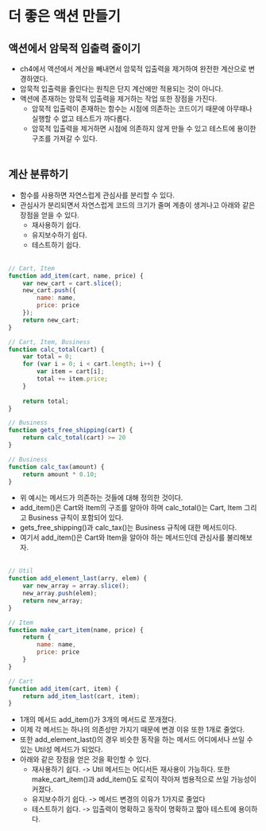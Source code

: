 # 더 좋은 액션 만들기

## 액션에서 암묵적 입출력 줄이기
- ch4에서 액션에서 계산을 빼내면서 암묵적 입출력을 제거하여 완전한 계산으로 변경하였다.
- 암묵적 입출력을 줄인다는 원칙은 단지 계산에만 적용되는 것이 아니다.
- 액션에 존재하는 암묵적 입출력을 제거하는 작업 또한 장점을 가진다.
  - 암묵적 입출력이 존재하는 함수는 시점에 의존하는 코드이기 때문에 아무때나 실행할 수 없고 테스트가 까다롭다.
  - 암묵적 입출력을 제거하면 시점에 의존하지 않게 만들 수 있고 테스트에 용이한 구조를 가져갈 수 있다.
<br></br>

## 계산 분류하기
- 함수를 사용하면 자연스럽게 관심사를 분리할 수 있다.
- 관심사가 분리되면서 자연스럽게 코드의 크기가 줄며 계층이 생겨나고 아래와 같은 장점을 얻을 수 있다.
  - 재사용하기 쉽다.
  - 유지보수하기 쉽다.
  - 테스트하기 쉽다.
<br></br>

```js
// Cart, Item
function add_item(cart, name, price) {
    var new_cart = cart.slice();
    new_cart.push({
        name: name,
        price: price
    });
    return new_cart;
}

// Cart, Item, Business
function calc_total(cart) {
    var total = 0;
    for (var i = 0; i < cart.length; i++) {
        var item = cart[i];
        total += item.price;
    }
    
    return total;
}

// Business
function gets_free_shipping(cart) {
    return calc_total(cart) >= 20
}

// Business
function calc_tax(amount) {
    return amount * 0.10;
}
```
- 위 예시는 메서드가 의존하는 것들에 대해 정의한 것이다.
- add_item()은 Cart와 Item의 구조를 알아야 하며 calc_total()는 Cart, Item 그리고 Business 규칙이 포함되어 있다.
- gets_free_shipping()과 calc_tax()는 Business 규칙에 대한 메서드이다.
- 여기서 add_item()은 Cart와 Item을 알아야 하는 메서드인데 관심사를 불리해보자.
<br></br>

```js
// Util
function add_element_last(arry, elem) {
    var new_array = array.slice();
    new_array.push(elem);
    return new_array;
}

// Item
function make_cart_item(name, price) {
    return {
        name: name,
        price: price
    }
}

// Cart
function add_item(cart, item) {
    return add_item_last(cart, item);
}
```
- 1개의 메서드 add_item()가 3개의 메서드로 쪼개졌다.
- 이제 각 메서드는 하나의 의존성만 가지기 때문에 변경 이유 또한 1개로 줄었다.
- 또한 add_element_last()의 경우 비슷한 동작을 하는 메서드 어디에서나 쓰일 수 있는 Util성 메서드가 되었다.
- 아래와 같은 장점을 얻은 것을 확인할 수 있다.
  - 재사용하기 쉽다. -> Util 메서드는 어디서든 재사용이 가능하다. 또한 make_cart_item()과 add_item()도 로직이 작아져 범용적으로 쓰일 가능성이 커졌다. 
  - 유지보수하기 쉽다. -> 메서드 변경의 이유가 1가지로 줄었다
  - 테스트하기 쉽다. -> 입출력이 명확하고 동작이 명확하고 짧아 테스트에 용이하다.